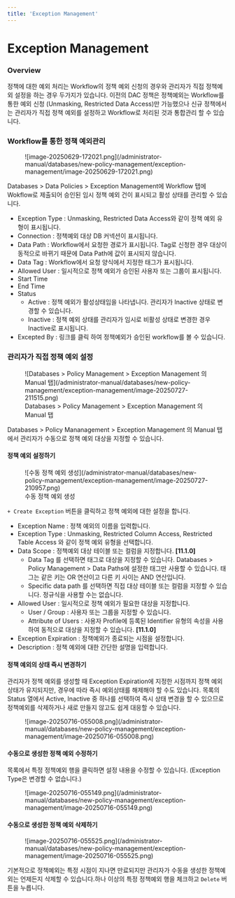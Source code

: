 ```yaml
---
title: 'Exception Management'
---
```


# Exception Management

### Overview

정책에 대한 예외 처리는 Workflow의 정책 예외 신청의 경우와 관리자가 직접 정책예외 설정을 하는 경우 두가지가 있습니다. 이전의 DAC 정책은 정책예외는 Workflow를 통한 예외 신청 (Unmasking, Restricted Data Access)만 가능했으나 신규 정책에서는 관리자가 직접 정책 예외를 설정하고 Workflow로 처리된 것과 통합관리 할 수 있습니다.

### Workflow를 통한 정책 예외관리

<figure data-layout="center" data-align="center">
![image-20250629-172021.png](/administrator-manual/databases/new-policy-management/exception-management/image-20250629-172021.png)
</figure>

Databases &gt; Data Policies &gt; Exception Management에 Workflow 탭에 Wokflow로 제출되어 승인된 임시 정책 예외 건이 표시되고 활성 상태를 관리할 수 있습니다.

* Exception Type : Unmasking, Restricted Data Access와 같이 정책 예외 유형이 표시됩니다.
* Connection : 정책예외 대상 DB 커넥션이 표시됩니다.
* Data Path : Workflow에서 요청한 경로가 표시됩니다. Tag로 신청한 경우 대상이 동적으로 바뀌기 때문에 Data Path에 값이 표시되지 않습니다.
* Data Tag : Workflow에서 요청 양식에서 지정한 태그가 표시됩니다. 
* Allowed User : 일시적으로 정책 예외가 승인된 사용자 또는 그룹이 표시됩니다.
* Start Time
* End Time
* Status
    * Active : 정책 예외가 활성상태임을 나타냅니다. 관리자가 Inactive 상태로 변경할 수 있습니다.
    * Inactive : 정책 예외 상태를 관리자가 임시로 비활성 상태로 변경한 경우 Inactive로 표시됩니다.
* Excepted By : 링크를 클릭 하여 정책예외가 승인된 workflow를 볼 수 있습니다.

### 관리자가 직접 정책 예외 설정

<figure data-layout="center" data-align="center">
![Databases &gt; Policy Management &gt; Exception Management 의 Manual 탭](/administrator-manual/databases/new-policy-management/exception-management/image-20250727-211515.png)
<figcaption>
Databases &gt; Policy Management &gt; Exception Management 의 Manual 탭
</figcaption>
</figure>

Databases &gt; Policy Mananagement &gt; Exception Management 의 Manual 탭에서 관리자가 수동으로 정책 예외 대상을 지정할 수 있습니다.

#### 정책 예외 설정하기

<figure data-layout="center" data-align="center">
![수동 정책 예외 생성](/administrator-manual/databases/new-policy-management/exception-management/image-20250727-210957.png)
<figcaption>
수동 정책 예외 생성
</figcaption>
</figure>

`+ Create Exception` 버튼을 클릭하고 정책 예외에 대한 설정을 합니다.

* Exception Name : 정책 예외의 이름을 입력합니다.
* Exception Type : Unmasking, Restricted Column Access, Restricted Table Access 와 같이 정책 예외 유형을 선택합니다.
* Data Scope : 정책예외 대상 테이블 또는 컬럼을 지정합니다. **[11.1.0]** 
    * Data Tag 를 선택하면 태그로 대상을 지정할 수 있습니다. Databases &gt; Policy Management &gt; Data Paths에 설정한 태그만 사용할 수 있습니다. 태그는 같은 키는 OR 연산이고 다른 키 사이는 AND 연산입니다.
    * Specific data path 를 선택하면 직접 대상 테이블 또는 컬럼을 지정할 수 있습니다. 정규식을 사용할 수는 없습니다.
* Allowed User : 일시적으로 정책 예외가 필요한 대상을 지정합니다.
    * User / Group : 사용자 또는 그룹을 지정할 수 있습니다.
    * Attribute of Users : 사용자 Profile에 등록된 Identifier 유형의 속성을 사용하여 동적으로 대상을 지정할 수 있습니다. **[11.1.0]** 
* Exception Expiration : 정책예외가 종료되는 시점을 설정합니다.
* Description : 정책 예외에 대한 간단한 설명을 입력합니다.

#### 정책 예외의 상태 즉시 변경하기

관리자가 정책 예외를 생성할 때 Exception Expiration에 지정한 시점까지 정책 예외 상태가 유지되지만, 경우에 따라 즉시 예외상태를 해제해야 할 수도 있습니다. 목록의 Status 열에서 Active, Inactive 중 하나를 선택하여 즉시 상태 변경을 할 수 있으므로 정책예외를 삭제하거나 새로 만들지 않고도 쉽게 대응할 수 있습니다.

<figure data-layout="center" data-align="center">
![image-20250716-055008.png](/administrator-manual/databases/new-policy-management/exception-management/image-20250716-055008.png)
</figure>

#### 수동으로 생성한 정책 예외 수정하기

목록에서 특정 정책예외 행을 클릭하면 설정 내용을 수정할 수 있습니다. (Exception Type은 변경할 수 없습니다.)

<figure data-layout="center" data-align="center">
![image-20250716-055149.png](/administrator-manual/databases/new-policy-management/exception-management/image-20250716-055149.png)
</figure>


#### 수동으로 생성한 정책 예외 삭제하기

<figure data-layout="center" data-align="center">
![image-20250716-055525.png](/administrator-manual/databases/new-policy-management/exception-management/image-20250716-055525.png)
</figure>


기본적으로 정책예외는 특정 시점이 지나면 만료되지만 관리자가 수동을 생성한 정책예외는 언제든지 삭제할 수 있습니다.하나 이상의 특정 정책예외 행을 체크하고 `Delete` 버튼을 누릅니다.
